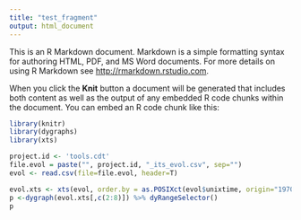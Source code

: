 ```yaml
---
title: "test_fragment"
output: html_document
---
```


This is an R Markdown document. Markdown is a simple formatting syntax for authoring HTML, PDF, and MS Word documents. For more details on using R Markdown see <http://rmarkdown.rstudio.com>.

When you click the **Knit** button a document will be generated that includes both content as well as the output of any embedded R code chunks within the document. You can embed an R code chunk like this:

```r
library(knitr)
library(dygraphs)
library(xts)

project.id <- 'tools.cdt'
file.evol = paste("", project.id, "_its_evol.csv", sep="")
evol <- read.csv(file=file.evol, header=T)

evol.xts <- xts(evol, order.by = as.POSIXct(evol$unixtime, origin="1970-01-01"))
p <-dygraph(evol.xts[,c(2:8)]) %>% dyRangeSelector()
p
```

